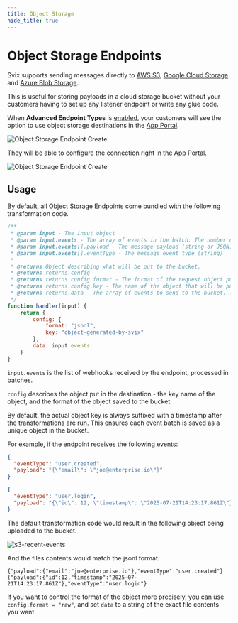 ```yaml
---
title: Object Storage
hide_title: true
---
```



<HeaderWithCopyButton title="Object Storage" sourceMarkdown={RAW} />

# Object Storage Endpoints

Svix supports sending messages directly to [AWS S3](https://aws.amazon.com/s3/), [Google Cloud Storage](https://cloud.google.com/storage) and [Azure Blob Storage](https://azure.microsoft.com/en-us/products/storage/blobs).

This is useful for storing payloads in a cloud storage bucket without your customers having to set up any listener endpoint or write any glue code.

When **Advanced Endpoint Types** is [enabled](/advanced-endpoints/intro#enabling-advanced-endpoint-types), your customers will see the option to use object storage destinations in the [App Portal](/app-portal).

![Object Storage Endpoint Create](../img/advanced-endpoints/object-storage-endpoints.png)

They will be able to configure the connection right in the App Portal.

![Object Storage Endpoint Create](../img/advanced-endpoints/s3-configuration.png)

## Usage

By default, all Object Storage Endpoints come bundled with the following transformation code.

```JavaScript
/**
 * @param input - The input object
 * @param input.events - The array of events in the batch. The number of events in the batch is capped by the Object Storage Endpoint's batch size.
 * @param input.events[].payload - The message payload (string or JSON)
 * @param input.events[].eventType - The message event type (string)
 *
 * @returns Object describing what will be put to the bucket.
 * @returns returns.config
 * @returns returns.config.format - The format of the request object put to the bucket. Valid values are "jsonl", "json", or "raw" (Defaults to jsonl).
 * @returns returns.config.key - The name of the object that will be put to the bucket. This will be suffixed with a timestamp to avoid duplicate object names.
 * @returns returns.data - The array of events to send to the bucket. This will be formatted according to the format.
 */
function handler(input) {
    return {
        config: {
            format: "jsonl",
            key: "object-generated-by-svix"
        },
        data: input.events
    }
}
```

`input.events` is the list of webhooks received by the endpoint, processed in batches.

`config` describes the object put in the destination - the key name of the object, and the format of the object saved to the bucket.

By default, the actual object key is always suffixed with a timestamp after the transformations are run. This ensures each event batch is saved as a unique object in the bucket.

For example, if the endpoint receives the following events:

```json
{
  "eventType": "user.created",
  "payload": "{\"email\": \"joe@enterprise.io\"}"
}
```

```json
{
  "eventType": "user.login",
  "payload": "{\"id\": 12, \"timestamp\": \"2025-07-21T14:23:17.861Z\"}"
}
```

The default transformation code would result in the following object being uploaded to the bucket.

![s3-recent-events](../img/stream/s3-example.png)

And the files contents would match the jsonl format.

```jsonl
{"payload":{"email":"joe@enterprise.io"},"eventType":"user.created"}
{"payload":{"id":12,"timestamp":"2025-07-21T14:23:17.861Z"},"eventType":"user.login"}
```

If you want to control the format of the object more precisely, you can use `config.format = "raw"`, and set `data` to a string of the exact file contents you want.
